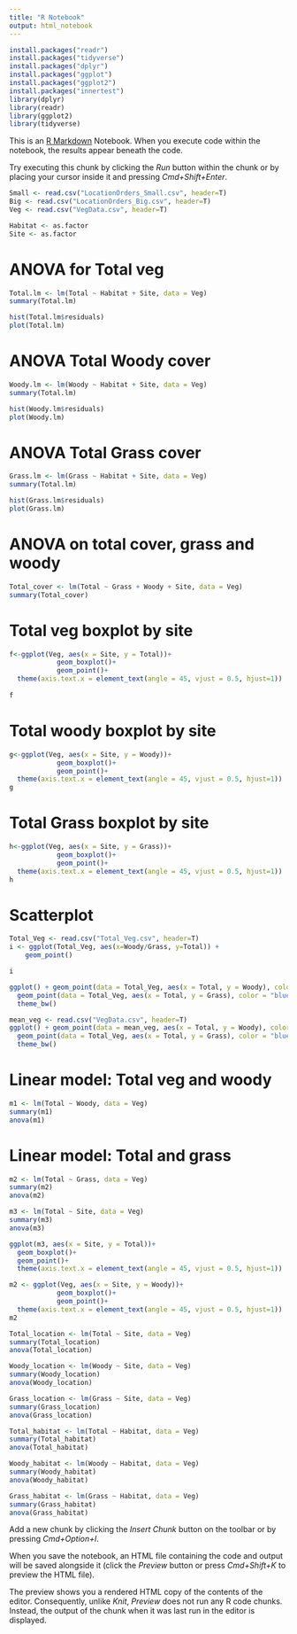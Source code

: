 ```yaml
---
title: "R Notebook"
output: html_notebook
---
```


```r
install.packages("readr")
install.packages("tidyverse")
install.packages("dplyr")
install.packages("ggplot")
install.packages("ggplot2")
install.packages("innertest")
library(dplyr)
library(readr)
library(ggplot2)
library(tidyverse)
```

This is an [R Markdown](http://rmarkdown.rstudio.com) Notebook. When you execute code within the notebook, the results appear beneath the code.

Try executing this chunk by clicking the *Run* button within the chunk or by placing your cursor inside it and pressing *Cmd+Shift+Enter*.

```r
Small <- read.csv("LocationOrders_Small.csv", header=T)
Big <- read.csv("LocationOrders_Big.csv", header=T)
Veg <- read.csv("VegData.csv", header=T)
```

```r
Habitat <- as.factor
Site <- as.factor
```

# ANOVA for Total veg
```r
Total.lm <- lm(Total ~ Habitat + Site, data = Veg)
summary(Total.lm)
```


```r
hist(Total.lm$residuals)
plot(Total.lm)
```

# ANOVA Total Woody cover
```r
Woody.lm <- lm(Woody ~ Habitat + Site, data = Veg)
summary(Total.lm)
```

```r
hist(Woody.lm$residuals)
plot(Woody.lm)
```

# ANOVA Total Grass cover
```r
Grass.lm <- lm(Grass ~ Habitat + Site, data = Veg)
summary(Total.lm)
```

```r
hist(Grass.lm$residuals)
plot(Grass.lm)
```

# ANOVA on total cover, grass and woody

```r
Total_cover <- lm(Total ~ Grass + Woody + Site, data = Veg)
summary(Total_cover)
```

# Total veg boxplot by site
```r
f<-ggplot(Veg, aes(x = Site, y = Total))+
            geom_boxplot()+
            geom_point()+
  theme(axis.text.x = element_text(angle = 45, vjust = 0.5, hjust=1))
  
f
```

# Total woody boxplot by site
```r
g<-ggplot(Veg, aes(x = Site, y = Woody))+
            geom_boxplot()+
            geom_point()+
  theme(axis.text.x = element_text(angle = 45, vjust = 0.5, hjust=1))
g
```

# Total Grass boxplot by site
```r
h<-ggplot(Veg, aes(x = Site, y = Grass))+
            geom_boxplot()+
            geom_point()+
  theme(axis.text.x = element_text(angle = 45, vjust = 0.5, hjust=1))
h
```

# Scatterplot

```r
Total_Veg <- read.csv("Total_Veg.csv", header=T)
i <- ggplot(Total_Veg, aes(x=Woody/Grass, y=Total)) + 
    geom_point()

i
```

```r
ggplot() + geom_point(data = Total_Veg, aes(x = Total, y = Woody), color = "brown", pch = 2) + 
  geom_point(data = Total_Veg, aes(x = Total, y = Grass), color = "blue", pch = 1) +
  theme_bw()
```
```r
mean_veg <- read.csv("VegData.csv", header=T)
ggplot() + geom_point(data = mean_veg, aes(x = Total, y = Woody), color = "brown", pch = 2) + 
  geom_point(data = Total_Veg, aes(x = Total, y = Grass), color = "blue", pch = 1) +
  theme_bw()

```
# Linear model: Total veg and woody
```r
m1 <- lm(Total ~ Woody, data = Veg)
summary(m1)
anova(m1)
```
# Linear model: Total and grass
```r
m2 <- lm(Total ~ Grass, data = Veg)
summary(m2)
anova(m2)
```

```r
m3 <- lm(Total ~ Site, data = Veg)
summary(m3)
anova(m3)
```
```r
ggplot(m3, aes(x = Site, y = Total))+
  geom_boxplot()+
  geom_point()+
  theme(axis.text.x = element_text(angle = 45, vjust = 0.5, hjust=1))
```


```r
m2 <- ggplot(Veg, aes(x = Site, y = Woody))+
            geom_boxplot()+
            geom_point()+
  theme(axis.text.x = element_text(angle = 45, vjust = 0.5, hjust=1))
m2
```
```r
Total_location <- lm(Total ~ Site, data = Veg)
summary(Total_location)
anova(Total_location)

```
```r
Woody_location <- lm(Woody ~ Site, data = Veg)
summary(Woody_location)
anova(Woody_location)
```
```r
Grass_location <- lm(Grass ~ Site, data = Veg)
summary(Grass_location)
anova(Grass_location)
```
```r
Total_habitat <- lm(Total ~ Habitat, data = Veg)
summary(Total_habitat)
anova(Total_habitat)
```
```r
Woody_habitat <- lm(Woody ~ Habitat, data = Veg)
summary(Woody_habitat)
anova(Woody_habitat)
```
```r
Grass_habitat <- lm(Grass ~ Habitat, data = Veg)
summary(Grass_habitat)
anova(Grass_habitat)
```

Add a new chunk by clicking the *Insert Chunk* button on the toolbar or by pressing *Cmd+Option+I*.

When you save the notebook, an HTML file containing the code and output will be saved alongside it (click the *Preview* button or press *Cmd+Shift+K* to preview the HTML file).

The preview shows you a rendered HTML copy of the contents of the editor. Consequently, unlike *Knit*, *Preview* does not run any R code chunks. Instead, the output of the chunk when it was last run in the editor is displayed.
